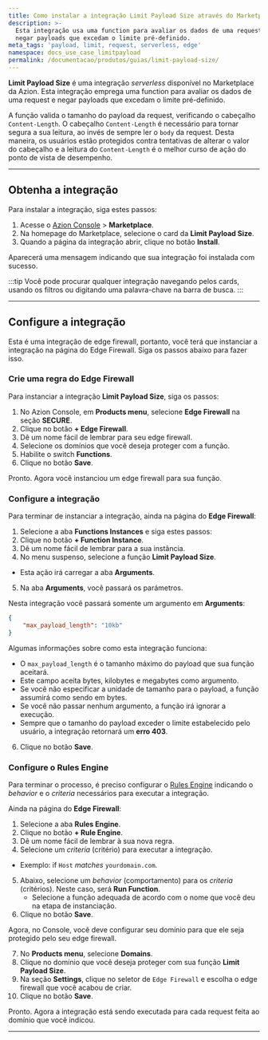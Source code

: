```yaml
---
title: Como instalar a integração Limit Payload Size através do Marketplace da Azion
description: >-
  Esta integração usa uma function para avaliar os dados de uma request e
  negar payloads que excedam o limite pré-definido.
meta_tags: 'payload, limit, request, serverless, edge'
namespace: docs_use_case_limitpayload
permalink: /documentacao/produtos/guias/limit-payload-size/
---
```



**Limit Payload Size** é uma integração *serverless* disponível no Marketplace da Azion. Esta integração emprega uma function para avaliar os dados de uma request e negar payloads que excedam o limite pré-definido.

A função valida o tamanho do payload da request, verificando o cabeçalho `Content-Length`. O cabeçalho `Content-Length` é necessário para tornar segura a sua leitura, ao invés de sempre ler o `body` da request. Desta maneira, os usuários estão protegidos contra tentativas de alterar o valor do cabeçalho e a leitura do `Content-Length` é o melhor curso de ação do ponto de vista de desempenho.

---

## Obtenha a integração

Para instalar a integração, siga estes passos:

1. Acesse o [Azion Console](/pt-br/documentacao/produtos/guias/como-acessar-o-azion-console/) > **Marketplace**.
2. Na homepage do Marketplace, selecione o card da **Limit Payload Size**.
3. Quando a página da integração abrir, clique no botão **Install**.

Aparecerá uma mensagem indicando que sua integração foi instalada com sucesso.


:::tip
Você pode procurar qualquer integração navegando pelos cards, usando os filtros ou digitando uma palavra-chave na barra de busca.
:::

---

## Configure a integração

Esta é uma integração de edge firewall, portanto, você terá que instanciar a integração na página do Edge Firewall. Siga os passos abaixo para fazer isso.

### Crie uma regra do Edge Firewall

Para instanciar a integração **Limit Payload Size**, siga os passos:

1. No Azion Console, em **Products menu**, selecione **Edge Firewall** na seção **SECURE**.
2. Clique no botão **+ Edge Firewall**.
3. Dê um nome fácil de lembrar para seu edge firewall.
4. Selecione os domínios que você deseja proteger com a função.
5. Habilite o switch **Functions**.
6. Clique no botão **Save**.

Pronto. Agora você instanciou um edge firewall para sua função.

### Configure a integração

Para terminar de instanciar a integração, ainda na página do **Edge Firewall**:

1. Selecione a aba **Functions Instances** e siga estes passos:
2. Clique no botão **+ Function Instance**.
3. Dê um nome fácil de lembrar para a sua instância.
4. No menu suspenso, selecione a função **Limit Payload Size**.
  - Esta ação irá carregar a aba **Arguments**.
5. Na aba **Arguments**, você passará os parámetros.

Nesta integração você passará somente um argumento em **Arguments**:

```json
{
    "max_payload_length": "10kb"
}
```

Algumas informações sobre como esta integração funciona:

- O `max_payload_length` é o tamanho máximo do payload que sua função aceitará. 
- Este campo aceita bytes, kilobytes e megabytes como argumento. 
- Se você não especificar a unidade de tamanho para o payload, a função assumirá como sendo em bytes.
- Se você não passar nenhum argumento, a função irá ignorar a execução. 
- Sempre que o tamanho do payload exceder o limite estabelecido pelo usuário, a integração retornará um **erro 403**.

6. Clique no botão **Save**.

### Configure o Rules Engine

Para terminar o processo, é preciso configurar o [Rules Engine](/pt-br/documentacao/produtos/build/edge-application/rules-engine/) indicando o *behavior* e o *criteria* necessários para executar a integração.

Ainda na página do **Edge Firewall**:

1. Selecione a aba **Rules Engine**.
2. Clique no botão **+ Rule Engine**.
3. Dê um nome fácil de lembrar à sua nova regra.
4. Selecione um *criteria* (critério) para executar a integração.
  - Exemplo: if `Host` *matches* `yourdomain.com`.
5. Abaixo, selecione um *behavior* (comportamento) para os *criteria* (critérios). Neste caso, será **Run Function**.
   - Selecione a função adequada de acordo com o nome que você deu na etapa de instanciação.
6. Clique no botão **Save**.

Agora, no Console, você deve configurar seu domínio para que ele seja protegido pelo seu edge firewall.

7. No **Products menu**, selecione **Domains**.
8. Clique no domínio que você deseja proteger com sua função **Limit Payload Size**.
9. Na seção **Settings**, clique no seletor de `Edge Firewall` e escolha o edge firewall que você acabou de criar.
10. Clique no botão **Save**.

Pronto. Agora a integração está sendo executada para cada request feita ao domínio que você indicou.

---
